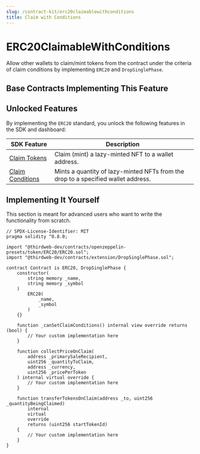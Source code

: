 ```yaml
---
slug: /contract-kit/erc20claimablewithconditions
title: Claim with Conditions
---
```



# ERC20ClaimableWithConditions

Allow other wallets to claim/mint tokens from the contract under the criteria of claim conditions by
implementing `ERC20` and `DropSinglePhase`.

<ViewContractCodeButton
  link="https://github.com/thirdweb-dev/contracts/blob/main/contracts/extension/DropSinglePhase.sol"
  name="DropSinglePhase"
/>

## Base Contracts Implementing This Feature

<div className="row" style={{ marginBottom: 24 }}>
  <div className="col col--6" style={{ padding: 8 }}>
    <QuickstartCard
      name="ERC20 Drop"
      link="/contract-kit/base-contracts/erc-20/erc20drop"
      image="/assets/icons/general.png"
    />
  </div>
  <div className="col col--6" style={{ padding: 8 }}>
    <QuickstartCard
      name="ERC20 Vote Drop"
      link="/contract-kit/base-contracts/erc-20/erc20drop-vote"
      image="/assets/icons/general.png"
    />
  </div>
</div>

## Unlocked Features

By implementing the `ERC20` standard, you unlock the following features in the SDK and dashboard:

| SDK Feature                                                                                    | Description                                                                       |
| ---------------------------------------------------------------------------------------------- | --------------------------------------------------------------------------------- |
| [Claim Tokens](/sdk/interacting-with-contracts/erc721lazymintable#claim-a-lazy-minted-nft)     | Claim (mint) a lazy-minted NFT to a wallet address.                               |
| [Claim Conditions](/sdk/interacting-with-contracts/erc721Claimable#configure-claim-conditions) | Mints a quantity of lazy-minted NFTs from the drop to a specified wallet address. |

## Implementing It Yourself

This section is meant for advanced users who want to write the functionality from scratch.

```solidity
// SPDX-License-Identifier: MIT
pragma solidity ^0.8.0;

import "@thirdweb-dev/contracts/openzeppelin-presets/token/ERC20/ERC20.sol";
import "@thirdweb-dev/contracts/extension/DropSinglePhase.sol";

contract Contract is ERC20, DropSinglePhase {
    constructor(
        string memory _name,
        string memory _symbol
    )
        ERC20(
            _name,
            _symbol
        )
    {}

    function _canSetClaimConditions() internal view override returns (bool) {
        // Your custom implementation here
    }

    function collectPriceOnClaim(
        address _primarySaleRecipient,
        uint256 _quantityToClaim,
        address _currency,
        uint256 _pricePerToken
    ) internal virtual override {
        // Your custom implementation here
    }

    function transferTokensOnClaim(address _to, uint256 _quantityBeingClaimed)
        internal
        virtual
        override
        returns (uint256 startTokenId)
    {
        // Your custom implementation here
    }
}
```
